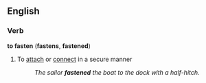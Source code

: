 ==English==

===Verb===
'''to fasten''' ('''fastens''', '''fastened''')
#To [[attach]] or [[connect]] in a secure manner
#:''The sailor '''fastened''' the boat to the dock with a half-hitch.''